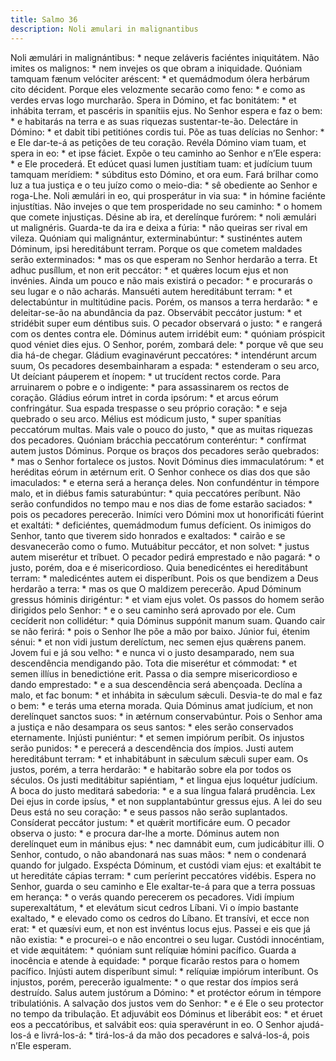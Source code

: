 ```yaml
---
title: Salmo 36
description: Noli æmulari in malignantibus
---
```


<div class="side-by-side not-content">
  <span>
    Noli æmulári in malignántibus: * neque zeláveris faciéntes iniquitátem.
  </span>
  <span>Não imites os malignos: * nem invejes os que obram a iniquidade.</span>
  <span>
    Quóniam tamquam fænum velóciter aréscent: * et quemádmodum ólera herbárum
    cito décident.
  </span>
  <span>
    Porque eles velozmente secarão como feno: * e como as verdes ervas logo
    murcharão.
  </span>
  <span>
    Spera in Dómino, et fac bonitátem: * et inhábita terram, et pascéris in
    spanítiis ejus.
  </span>
  <span>
    No Senhor espera e faz o bem: * e habitarás na terra e as suas riquezas
    sustentar-te-ão.
  </span>
  <span>Delectáre in Dómino: * et dabit tibi petitiónes cordis tui.</span>
  <span>
    Põe as tuas delícias no Senhor: * e Ele dar-te-á as petições de teu coração.
  </span>
  <span>Revéla Dómino viam tuam, et spera in eo: * et ipse fáciet.</span>
  <span>Expõe o teu caminho ao Senhor e n’Ele espera: * e Ele procederá.</span>
  <span>
    Et edúcet quasi lumen justítiam tuam: et judícium tuum tamquam merídiem: *
    súbditus esto Dómino, et ora eum.
  </span>
  <span>
    Fará brilhar como luz a tua justiça e o teu juízo como o meio-dia: * sê
    obediente ao Senhor e roga-Lhe.
  </span>
  <span>
    Noli æmulári in eo, qui prosperátur in via sua: * in hómine faciénte
    injustítias.
  </span>
  <span>
    Não invejes o que tem prosperidade no seu caminho: * o homem que comete
    injustiças.
  </span>
  <span>
    Désine ab ira, et derelínque furórem: * noli æmulári ut malignéris.
  </span>
  <span>
    Guarda-te da ira e deixa a fúria: * não queiras ser rival em vileza.
  </span>
  <span>
    Quóniam qui malignántur, exterminabúntur: * sustinéntes autem Dóminum, ipsi
    hereditábunt terram.
  </span>
  <span>
    Porque os que cometem maldades serão exterminados: * mas os que esperam no
    Senhor herdarão a terra.
  </span>
  <span>
    Et adhuc pusíllum, et non erit peccátor: * et quǽres locum ejus et non
    invénies.
  </span>
  <span>
    Ainda um pouco e não mais existirá o pecador: * e procurarás o seu lugar e o
    não acharás.
  </span>
  <span>
    Mansuéti autem hereditábunt terram: * et delectabúntur in multitúdine pacis.
  </span>
  <span>
    Porém, os mansos a terra herdarão: * e deleitar-se-ão na abundância da paz.
  </span>
  <span>
    Observábit peccátor justum: * et stridébit super eum déntibus suis.
  </span>
  <span>
    O pecador observará o justo: * e rangerá com os dentes contra ele.
  </span>
  <span>
    Dóminus autem irridébit eum: * quóniam próspicit quod véniet dies ejus.
  </span>
  <span>
    O Senhor, porém, zombará dele: * porque vê que seu dia há-de chegar.
  </span>
  <span>Gládium evaginavérunt peccatóres: * intendérunt arcum suum,</span>
  <span>Os pecadores desembainharam a espada: * estenderam o seu arco,</span>
  <span>Ut deíciant páuperem et ínopem: * ut trucídent rectos corde.</span>
  <span>
    Para arruinarem o pobre e o indigente: * para assassinarem os rectos de
    coração.
  </span>
  <span>
    Gládius eórum intret in corda ipsórum: * et arcus eórum confringátur.
  </span>
  <span>
    Sua espada trespasse o seu próprio coração: * e seja quebrado o seu arco.
  </span>
  <span>Mélius est módicum justo, * super spanítias peccatórum multas.</span>
  <span>
    Mais vale o pouco do justo, * que as muitas riquezas dos pecadores.
  </span>
  <span>
    Quóniam brácchia peccatórum conteréntur: * confírmat autem justos Dóminus.
  </span>
  <span>
    Porque os braços dos pecadores serão quebrados: * mas o Senhor fortalece os
    justos.
  </span>
  <span>
    Novit Dóminus dies immaculatórum: * et heréditas eórum in ætérnum erit.
  </span>
  <span>
    O Senhor conhece os dias dos que são imaculados: * e eterna será a herança
    deles.
  </span>
  <span>
    Non confundéntur in témpore malo, et in diébus famis saturabúntur: * quia
    peccatóres períbunt.
  </span>
  <span>
    Não serão confundidos no tempo mau e nos dias de fome estarão saciados: *
    pois os pecadores perecerão.
  </span>
  <span>
    Inimíci vero Dómini mox ut honorificáti fúerint et exaltáti: * deficiéntes,
    quemádmodum fumus defícient.
  </span>
  <span>
    Os inimigos do Senhor, tanto que tiverem sido honrados e exaltados: * cairão
    e se desvanecerão como o fumo.
  </span>
  <span>
    Mutuábitur peccátor, et non solvet: * justus autem miserétur et tríbuet.
  </span>
  <span>
    O pecador pedirá emprestado e não pagará: * o justo, porém, doa e é
    misericordioso.
  </span>
  <span>
    Quia benedicéntes ei hereditábunt terram: * maledicéntes autem ei
    disperíbunt.
  </span>
  <span>
    Pois os que bendizem a Deus herdarão a terra: * mas os que O maldizem
    perecerão.
  </span>
  <span>Apud Dóminum gressus hóminis dirigéntur: * et viam ejus volet.</span>
  <span>
    Os passos do homem serão dirigidos pelo Senhor: * e o seu caminho será
    aprovado por ele.
  </span>
  <span>Cum cecíderit non collidétur: * quia Dóminus suppónit manum suam.</span>
  <span>
    Quando cair se não ferirá: * pois o Senhor lhe põe a mão por baixo.
  </span>
  <span>
    Júnior fui, étenim sénui: * et non vidi justum derelíctum, nec semen ejus
    quǽrens panem.
  </span>
  <span>
    Jovem fui e já sou velho: * e nunca vi o justo desamparado, nem sua
    descendência mendigando pão.
  </span>
  <span>
    Tota die miserétur et cómmodat: * et semen illíus in benedictióne erit.
  </span>
  <span>
    Passa o dia sempre misericordioso e dando emprestado: * e a sua descendência
    será abençoada.
  </span>
  <span>Declína a malo, et fac bonum: * et inhábita in sǽculum sǽculi.</span>
  <span>Desvia-te do mal e faz o bem: * e terás uma eterna morada.</span>
  <span>
    Quia Dóminus amat judícium, et non derelínquet sanctos suos: * in ætérnum
    conservabúntur.
  </span>
  <span>
    Pois o Senhor ama a justiça e não desampara os seus santos: * eles serão
    conservados eternamente.
  </span>
  <span>Injústi puniéntur: * et semen impiórum períbit.</span>
  <span>
    Os injustos serão punidos: * e perecerá a descendência dos ímpios.
  </span>
  <span>
    Justi autem hereditábunt terram: * et inhabitábunt in sǽculum sǽculi super
    eam.
  </span>
  <span>
    Os justos, porém, a terra herdarão: * e habitarão sobre ela por todos os
    séculos.
  </span>
  <span>
    Os justi meditábitur sapiéntiam, * et lingua ejus loquétur judícium.
  </span>
  <span>
    A boca do justo meditará sabedoria: * e a sua língua falará prudência.
  </span>
  <span>
    Lex Dei ejus in corde ipsíus, * et non supplantabúntur gressus ejus.
  </span>
  <span>
    A lei do seu Deus está no seu coração: * e seus passos não serão
    suplantados.
  </span>
  <span>Consíderat peccátor justum: * et quǽrit mortificáre eum.</span>
  <span>O pecador observa o justo: * e procura dar-lhe a morte.</span>
  <span>
    Dóminus autem non derelínquet eum in mánibus ejus: * nec damnábit eum, cum
    judicábitur illi.
  </span>
  <span>
    O Senhor, contudo, o não abandonará nas suas mãos: * nem o condenará quando
    for julgado.
  </span>
  <span>
    Exspécta Dóminum, et custódi viam ejus: et exaltábit te ut hereditáte cápias
    terram: * cum períerint peccatóres vidébis.
  </span>
  <span>
    Espera no Senhor, guarda o seu caminho e Ele exaltar-te-á para que a terra
    possuas em herança: * o verás quando perecerem os pecadores.
  </span>
  <span>Vidi ímpium superexaltátum, * et elevátum sicut cedros Líbani.</span>
  <span>
    Vi o ímpio bastante exaltado, * e elevado como os cedros do Líbano.
  </span>
  <span>
    Et transívi, et ecce non erat: * et quæsívi eum, et non est invéntus locus
    ejus.
  </span>
  <span>
    Passei e eis que já não existia: * e procurei-o e não encontrei o seu lugar.
  </span>
  <span>
    Custódi innocéntiam, et vide æquitátem: * quóniam sunt relíquiæ hómini
    pacífico.
  </span>
  <span>
    Guarda a inocência e atende à equidade: * porque ficarão restos para o homem
    pacífico.
  </span>
  <span>Injústi autem disperíbunt simul: * relíquiæ impiórum interíbunt.</span>
  <span>
    Os injustos, porém, perecerão igualmente: * o que restar dos ímpios será
    destruído.
  </span>
  <span>
    Salus autem justórum a Dómino: * et protéctor eórum in témpore
    tribulatiónis.
  </span>
  <span>
    A salvação dos justos vem do Senhor: * e é Ele o seu protector no tempo da
    tribulação.
  </span>
  <span>
    Et adjuvábit eos Dóminus et liberábit eos: * et éruet eos a peccatóribus, et
    salvábit eos: quia speravérunt in eo.
  </span>
  <span>
    O Senhor ajudá-los-á e livrá-los-á: * tirá-los-á da mão dos pecadores e
    salvá-los-á, pois n’Ele esperam.
  </span>
</div>
